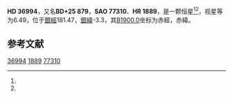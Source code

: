 {{Starbox begin
| name = HD 36994
}}
{{Starbox observe
| epoch = [[J2000.0|J2000.0]]
| constell = {{星座名待查}}<ref name=SIMBAD>{{cite web
 | url=http://simbad.u-strasbg.fr/simbad/sim-id?Ident=HR+1889
 | title =Pulsating variable Star
 | publisher=Centre de Données astronomiques de Strasbourg
 | work=SIMBAD
 | accessdate=2012-07-13}}</ref><ref name=DATA>{{cite web
 | url=http://vizier.u-strasbg.fr/viz-bin/VizieR-5?-out.add=.&-source=5050&-corr=PK=HR&-out.max=9999&HR=1889
 | title=VizieR Detailed Page
 | accessdate=2012-07-13
 | archive-date=2016-03-05
 | archive-url=https://web.archive.org/web/20160305215632/http://vizier.u-strasbg.fr/viz-bin/VizieR-5?-out.add=.&-source=5050&-corr=PK=HR&-out.max=9999&HR=1889
 | dead-url=no
 }}</ref>
| 星官 = 
| ra = {{RA|5|36|30.2}}<ref name=SIMBAD /><ref name=DATA />
| dec = {{DEC|+25|56|22}}<ref name=SIMBAD /><ref name=DATA />
| appmag_v = 6.49<ref name=SIMBAD /><ref name=DATA />
}}
{{Starbox character
| class = F5III<ref name=SIMBAD /><ref name=DATA />
| b-v = 0.43<ref name=SIMBAD /><ref name=DATA />
| u-b = <ref name=SIMBAD /><ref name=DATA />
| r-i = <ref name=SIMBAD /><ref name=DATA />
| variable = 
}}
{{Starbox astrometry
| radial_v = 
| prop_mo_ra = 3
| parallax = 
| p_error = 
}}
{{Starbox catalog
| names =BD+25 879，[[SAO星表|SAO]] 77310，[[HD星表|HD]] 36994，[[HR星表|HR]] 1889}}
{{Starbox reference |Simbad=HR+1889}}
{{Starbox end}}

'''HD 36994'''，又名'''BD+25 879'''，'''SAO 77310'''、'''HR 1889'''，是一颗恒星<ref name=SIMBAD /><ref name=DATA />，视星等为6.49，位于[[銀道座標系|銀經]]181.47，[[銀道座標系|銀緯]]-3.3，其[[B1900.0|B1900.0]]坐标为赤經{{RA|5|30|18.2}}，赤緯{{DEC|+25|-3.3|30}}。

== 参考文献 ==
{{reflist}}

{{star-stub}}

[[Category:HD和HDE天體|36994]]
[[Category:HR天體|1889]]
[[Category:SAO天體|77310]]